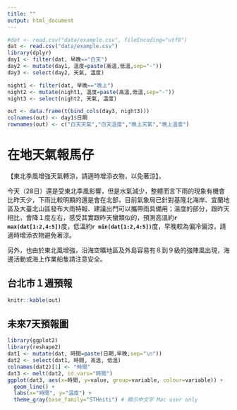 ```yaml
---
title: ""
output: html_document
---
```

```r
#dat <- read.csv("data/example.csv", fileEncoding="utf8") 
dat <- read.csv("data/example.csv") 
library(dplyr)
day1 <- filter(dat, 早晚=="白天")
day2 <- mutate(day1, 溫度=paste(高溫,低溫,sep="-"))
day3 <- select(day2, 天氣, 溫度)

night1 <- filter(dat, 早晚=="晚上")
night2 <- mutate(night1, 溫度=paste(高溫,低溫,sep="-"))
night3 <- select(night2, 天氣, 溫度)

out <- data.frame(t(bind_cols(day3, night3)))
colnames(out) <- day1$日期
rownames(out) <- c("白天天氣","白天溫度","晚上天氣","晚上溫度")
```

# 在地天氣報馬仔
【東北季風增強天氣轉涼，請適時增添衣物，以免著涼】。

今天（28日）還是受東北季風影響，但是水氣減少，整體而言下雨的現象有機會比昨天少，下雨比較明顯的還是會在北部，目前氣象局已針對基隆北海岸、宜蘭地區及大臺北山區發布大雨特報、建議出門可以攜帶雨具備用；溫度的部分，跟昨天相比，會降１度左右，感受其實跟昨天蠻類似的，預測高溫約**`r max(dat[1:2,4:5])`**度，低溫約**`r min(dat[1:2,4:5])`**度，早晚較為偏冷偏涼，請適時增添衣物避免著涼。

另外，也由於東北風增強，沿海空曠地區及外島容易有８到９級的強陣風出現，海邊活動或海上作業船隻請注意安全。


## 台北市１週預報
```r
knitr::kable(out)
```

## 未來7天預報圖
```r
library(ggplot2)
library(reshape2)
dat1 <- mutate(dat, 時間=paste(日期,早晚,sep="\n"))
dat2 <- select(dat1, 時間, 高溫, 低溫)
colnames(dat2)[1] <- "時間"
dat3 <- melt(dat2, id.vars="時間")
ggplot(dat3, aes(x=時間, y=value, group=variable, colour=variable)) + 
  geom_line() + 
  labs(x="時間", y="溫度") +
  theme_gray(base_family="STHeiti") # 顯示中文字 Mac user only
```
